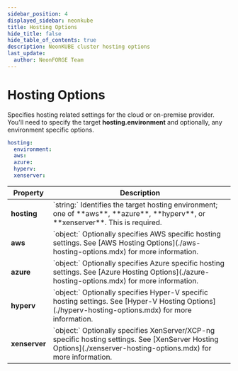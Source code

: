 ```yaml
---
sidebar_position: 4
displayed_sidebar: neonkube
title: Hosting Options
hide_title: false
hide_table_of_contents: true
description: NeonKUBE cluster hosting options
last_update:
  author: NeonFORGE Team
---
```



# Hosting Options

Specifies hosting related settings for the cloud or on-premise provider. You'll need to specify the target
**hosting.environment** and optionally, any environment specific options.

```yaml
hosting:
  environment:
  aws:
  azure:
  hyperv:
  xenserver:
```

<table>
  <thead>
    <th>Property</th>
    <th>Description</th>
  </thead>
  <tr>
    <td>
      <b>hosting</b>
    </td>
    <td>
      `string:` Identifies the target hosting environment; one of **aws**, **azure**, **hyperv**, or **xenserver**. This
      is required.
    </td>
  </tr>
  <tr>
    <td>
      <b>aws</b>
    </td>
    <td>
      `object:` Optionally specifies AWS specific hosting settings. See [AWS Hosting Options](./aws-hosting-options.mdx)
      for more information.
    </td>
  </tr>
  <tr>
    <td>
      <b>azure</b>
    </td>
    <td>
      `object:` Optionally specifies Azure specific hosting settings. See [Azure Hosting Options](./azure-hosting-options.mdx) for more information.
    </td>
  </tr>
  <tr>
    <td>
      <b>hyperv</b>
    </td>
    <td>
      `object:` Optionally specifies Hyper-V specific hosting settings. See [Hyper-V Hosting Options](./hyperv-hosting-options.mdx) for more information.
    </td>
  </tr>
  <tr>
    <td>
      <b>xenserver</b>
    </td>
    <td>
      `object:` Optionally specifies XenServer/XCP-ng specific hosting settings. See [XenServer Hosting Options](./xenserver-hosting-options.mdx) for more information.
    </td>
  </tr>
</table>
